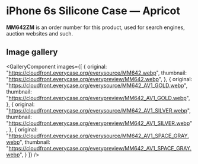 
# iPhone 6s Silicone Case — Apricot

<Callout type='info' emoji='👉🏻'>**MM642ZM** is an order number for this product, used for search engines, auction websites and such.</Callout>

## Image gallery

<GalleryComponent
    images={[
      {
        original: "https://cloudfront.everycase.org/everysource/MM642.webp",
        thumbnail: "https://cloudfront.everycase.org/everypreview/MM642.webp",
      },
      {
        original: "https://cloudfront.everycase.org/everysource/MM642_AV1_GOLD.webp",
        thumbnail: "https://cloudfront.everycase.org/everypreview/MM642_AV1_GOLD.webp",
      },
      {
        original: "https://cloudfront.everycase.org/everysource/MM642_AV1_SILVER.webp",
        thumbnail: "https://cloudfront.everycase.org/everypreview/MM642_AV1_SILVER.webp",
      },
      {
        original: "https://cloudfront.everycase.org/everysource/MM642_AV1_SPACE_GRAY.webp",
        thumbnail: "https://cloudfront.everycase.org/everypreview/MM642_AV1_SPACE_GRAY.webp",
      }
    ]}
  />
